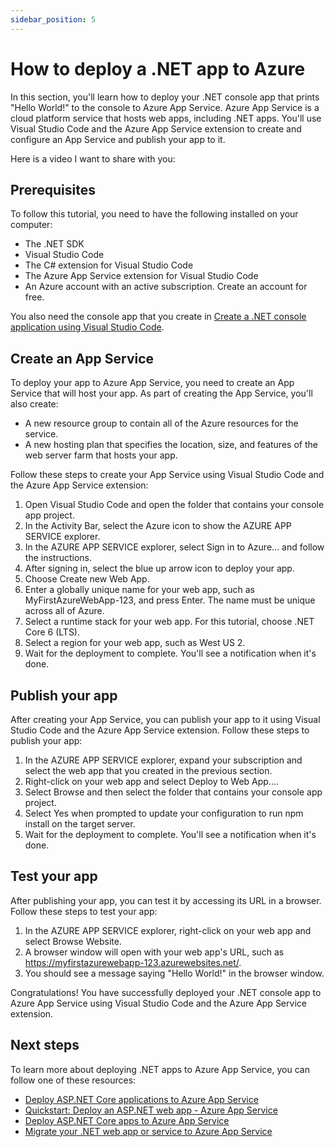 ```yaml
---
sidebar_position: 5
---
```


# How to deploy a .NET app to Azure

In this section, you'll learn how to deploy your .NET console app that prints "Hello World!" to the console to Azure App Service. Azure App Service is a cloud platform service that hosts web apps, including .NET apps. You'll use Visual Studio Code and the Azure App Service extension to create and configure an App Service and publish your app to it.

Here is a video I want to share with you:

<VideoPlayer videoUrl='https://youtu.be/hG-1w9wbY7o'  />

## Prerequisites

To follow this tutorial, you need to have the following installed on your computer:

- The .NET SDK
- Visual Studio Code
- The C# extension for Visual Studio Code
- The Azure App Service extension for Visual Studio Code
- An Azure account with an active subscription. Create an account for free.

You also need the console app that you create in [Create a .NET console application using Visual Studio Code](https://learn.microsoft.com/en-us/dotnet/core/tutorials/with-visual-studio-code).

## Create an App Service

To deploy your app to Azure App Service, you need to create an App Service that will host your app. As part of creating the App Service, you'll also create:

- A new resource group to contain all of the Azure resources for the service.
- A new hosting plan that specifies the location, size, and features of the web server farm that hosts your app.

Follow these steps to create your App Service using Visual Studio Code and the Azure App Service extension:

1. Open Visual Studio Code and open the folder that contains your console app project.
2. In the Activity Bar, select the Azure icon to show the AZURE APP SERVICE explorer.
3. In the AZURE APP SERVICE explorer, select Sign in to Azure... and follow the instructions.
4. After signing in, select the blue up arrow icon to deploy your app.
5. Choose Create new Web App.
6. Enter a globally unique name for your web app, such as MyFirstAzureWebApp-123, and press Enter. The name must be unique across all of Azure.
7. Select a runtime stack for your web app. For this tutorial, choose .NET Core 6 (LTS).
8. Select a region for your web app, such as West US 2.
9. Wait for the deployment to complete. You'll see a notification when it's done.

## Publish your app

After creating your App Service, you can publish your app to it using Visual Studio Code and the Azure App Service extension. Follow these steps to publish your app:

1. In the AZURE APP SERVICE explorer, expand your subscription and select the web app that you created in the previous section.
2. Right-click on your web app and select Deploy to Web App....
3. Select Browse and then select the folder that contains your console app project.
4. Select Yes when prompted to update your configuration to run npm install on the target server.
5. Wait for the deployment to complete. You'll see a notification when it's done.

## Test your app

After publishing your app, you can test it by accessing its URL in a browser. Follow these steps to test your app:

1. In the AZURE APP SERVICE explorer, right-click on your web app and select Browse Website.
2. A browser window will open with your web app's URL, such as https://myfirstazurewebapp-123.azurewebsites.net/.
3. You should see a message saying "Hello World!" in the browser window.

Congratulations! You have successfully deployed your .NET console app to Azure App Service using Visual Studio Code and the Azure App Service extension.

## Next steps

To learn more about deploying .NET apps to Azure App Service, you can follow one of these resources:

- [Deploy ASP.NET Core applications to Azure App Service](https://www.datadoghq.com/blog/deploy-dotnet-core-azure-app-service/)
- [Quickstart: Deploy an ASP.NET web app - Azure App Service](https://learn.microsoft.com/en-us/azure/app-service/quickstart-dotnetcore)
- [Deploy ASP.NET Core apps to Azure App Service](https://learn.microsoft.com/en-us/aspnet/core/host-and-deploy/azure-apps/?view=aspnetcore-7.0)
- [Migrate your .NET web app or service to Azure App Service](https://learn.microsoft.com/en-us/dotnet/azure/migration/app-service)
